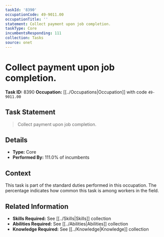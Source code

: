 ```yaml
---
taskId: '8390'
occupationCode: 49-9011.00
occupationTitle: ''
statement: Collect payment upon job completion.
taskType: Core
incumbentsResponding: 111
collection: Tasks
source: onet
---
```

# Collect payment upon job completion.

**Task ID:** 8390
**Occupation:** [[../Occupations|Occupation]] with code `49-9011.00`

## Task Statement

> Collect payment upon job completion.

## Details

- **Type:** Core
- **Performed By:** 111.0% of incumbents

## Context

This task is part of the standard duties performed in this occupation. The percentage indicates how common this task is among workers in the field.

## Related Information

- **Skills Required:** See [[../Skills|Skills]] collection
- **Abilities Required:** See [[../Abilities|Abilities]] collection
- **Knowledge Required:** See [[../Knowledge|Knowledge]] collection
